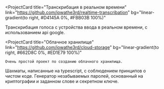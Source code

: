
<ProjectCard
  title="Транскрибация в реальном времени"
  link="https://github.com/iowathe3rd/realtime-transcribation"
  bg="linear-gradient(to right, #D4145A 0%, #FBB03B 100%)"
>
  Транскрибация голоса с устройства ввода в реальном времени, с использованием api google.
</ProjectCard>

<ProjectCard
  title="Облачное хранилище"
  link="https://github.com/iowathe3rd/cloud-storage"
  bg="linear-gradient(to right, #662D8C 0%, #ED1E79 100%)"
>
    Очень простой проект по созданию облачного хранилища.
</ProjectCard>
<ProjectCard
  title="Шахматы"
  link="https://github.com/iowathe3rd/simple-chess-game"
  bg="linear-gradient(to right, #009245 0%, #FCEE21 100%)"
>
  Шахматы, написанные на typescript, с соблюдением принципов о чистом коде.
</ProjectCard>
<ProjectCard
  title="Генератор паролей"
  link="https://github.com/iowathe3rd/passgen/"
  bg="linear-gradient(to right, #D585FF 0%, #00FFEE 100%)"
>
  Генератор незабываемых паролей, основанный на криптографии и заданном слове и секретном ключе.
</ProjectCard>
